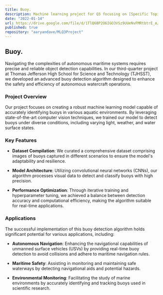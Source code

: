 ```yaml
---
title: Buoy.
description: Machine learning project for Q3 focusing on [Specific Topic].
date: "2022-01-14"
url: https://drive.google.com/file/d/1TlQ6BP2O6IGO3VSz9UUeNvFMRtbtrE_o/view
published: true
repository: "aaryandave/MLQ3Project"
---
```


## Buoy.

Navigating the complexities of autonomous maritime systems requires precise and reliable object detection capabilities. In our third-quarter project at Thomas Jefferson High School for Science and Technology (TJHSST), we developed an advanced buoy detection algorithm designed to enhance the safety and efficiency of autonomous watercraft operations.

### Project Overview

Our project focuses on creating a robust machine learning model capable of accurately identifying buoys in various aquatic environments. By leveraging state-of-the-art computer vision techniques, we trained our model to detect buoys under diverse conditions, including varying light, weather, and water surface states.

### Key Features

- **Dataset Compilation**: We curated a comprehensive dataset comprising images of buoys captured in different scenarios to ensure the model's adaptability and resilience.

- **Model Architecture**: Utilizing convolutional neural networks (CNNs), our algorithm processes visual data to detect and classify buoys with high precision.

- **Performance Optimization**: Through iterative training and hyperparameter tuning, we achieved a balance between detection accuracy and computational efficiency, making the algorithm suitable for real-time applications.

### Applications

The successful implementation of this buoy detection algorithm holds significant potential for various applications, including:

- **Autonomous Navigation**: Enhancing the navigational capabilities of unmanned surface vehicles (USVs) by providing real-time buoy detection to avoid collisions and adhere to maritime navigation rules.

- **Maritime Safety**: Assisting in monitoring and maintaining safe waterways by detecting navigational aids and potential hazards.

- **Environmental Monitoring**: Facilitating the study of marine environments by accurately identifying and tracking buoys used in scientific research.